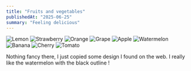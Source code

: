 ```yaml
---
title: "Fruits and vegetables"
publishedAt: "2025-06-25"
summary: "Feeling delicious"
---
```



<div className="flex flex-row flex-wrap gap-8">
  <Image src={`/${filename}/Citron.png`} alt="Lemon" width={48} height={48} />
  <Image
    src={`/${filename}/Fraise.png`}
    alt="Strawberry"
    width={48}
    height={48}
  />
  <Image src={`/${filename}/Orange.png`} alt="Orange" width={48} height={48} />
  <Image src={`/${filename}/Raisin.png`} alt="Grape" width={48} height={48} />
  <Image src={`/${filename}/Pomme.png`} alt="Apple" width={48} height={48} />
  <Image
    src={`/${filename}/Pasteque.png`}
    alt="Watermelon"
    width={48}
    height={48}
  />
  <Image src={`/${filename}/Banane.png`} alt="Banana" width={48} height={48} />
  <Image src={`/${filename}/Cerise.png`} alt="Cherry" width={48} height={48} />
  <Image src={`/${filename}/Tomate.png`} alt="Tomato" width={48} height={48} />
</div>

Nothing fancy there, I just copied some design I found on the web. I really like the watermelon with the black outline !
